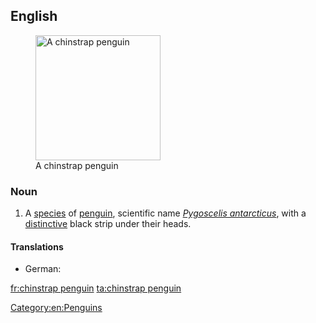 ==English==
{{wikipedia}}
[[Image:Manchot 04.jpg|200px|thumb|right|A chinstrap penguin]]

===Noun===
{{en-noun|head=[[chinstrap]] [[penguin]]}}

# A [[species]] of [[penguin]], scientific name ''[[Pygoscelis antarcticus]]'', with a [[distinctive]] black strip under their heads.

====Translations====
{{trans-top|''Pygoscelis antarcticus''}}
* German: {{t-|de|Zügelpinguin|m}}
{{trans-mid}}
{{trans-bottom}}

[[Category:en:Penguins]]

[[fr:chinstrap penguin]]
[[ta:chinstrap penguin]]